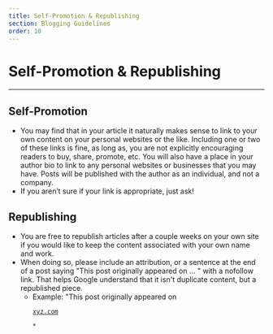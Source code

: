 ```yaml
---
title: Self-Promotion & Republishing
section: Blogging Guidelines
order: 10
---
```


# Self-Promotion & Republishing
----

## Self-Promotion

- You may find that in your article it naturally makes sense to link to your own content on your personal websites or the like. Including one or two of these links is fine, as long as, you are not explicitly encouraging readers to buy, share, promote, etc. You will also have a place in your author bio to link to any personal websites or businesses that you may have. Posts will be published with the author as an individual, and not a company. 
- If you aren’t sure if your link is appropriate, just ask! 

## Republishing

- You are free to republish articles after a couple weeks on your own site if you would like to keep the content associated with your own name and work. 
- When doing so, please include an attribution, or a sentence at the end of a post saying "This post originally appeared on ... " with a nofollow link. That helps Google understand that it isn't duplicate content, but a republished piece. 
    - Example: "This post originally appeared on <pre><code><a rel="nofollow" href="http://www.xyz.com/myarticleURL">xyz.com</a></code></pre>"

